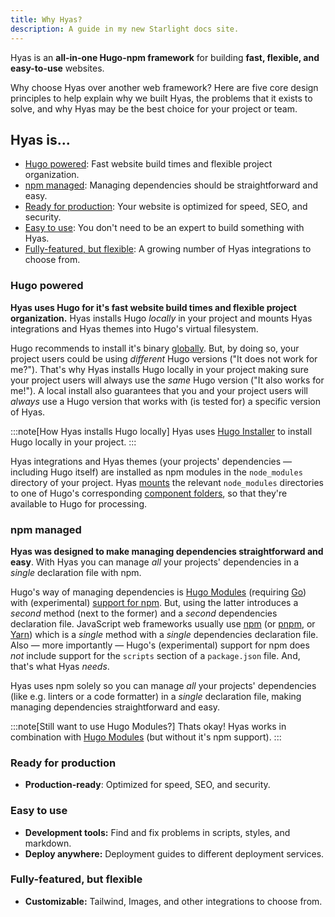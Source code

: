 ```yaml
---
title: Why Hyas?
description: A guide in my new Starlight docs site.
---
```


Hyas is an **all-in-one Hugo-npm framework** for building **fast, flexible, and easy-to-use** websites.

Why choose Hyas over another web framework? Here are five core design principles to help explain why we built Hyas, the problems that it exists to solve, and why Hyas may be the best choice for your project or team.

## Hyas is...

- [Hugo powered](#hugo-powered): Fast website build times and flexible project organization.
- [npm managed](#npm-managed): Managing dependencies should be straightforward and easy.
- [Ready for production](#ready-for-production): Your website is optimized for speed, SEO, and security.
- [Easy to use](#easy-to-use): You don't need to be an expert to build something with Hyas.
- [Fully-featured, but flexible](#fully-featured-but-flexible): A growing number of Hyas integrations to choose from.

### Hugo powered

**Hyas uses Hugo for it's fast website build times and flexible project organization.** Hyas installs Hugo *locally* in your project and mounts Hyas integrations and Hyas themes into Hugo's virtual filesystem.

Hugo recommends to install it's binary [globally](https://gohugo.io/installation/). But, by doing so, your project users could be using *different* Hugo versions ("It does not work for me?"). That's why Hyas installs Hugo locally in your project making sure your project users will always use the *same* Hugo version ("It also works for me!"). A local install also guarantees that you and your project users will *always* use a Hugo version that works with (is tested for) a specific version of Hyas.

:::note[How Hyas installs Hugo locally]
Hyas uses [Hugo Installer](https://github.com/dominique-mueller/hugo-installer) to install Hugo locally in your project. 
:::

Hyas integrations and Hyas themes (your projects' dependencies — including Hugo itself) are installed as npm modules in the `node_modules` directory of your project. Hyas [mounts](https://gohugo.io/hugo-modules/configuration/#module-configuration-mounts) the relevant `node_modules` directories to one of Hugo's corresponding [component folders](https://gohugo.io/getting-started/directory-structure/#directories), so that they're available to Hugo for processing.

### npm managed

**Hyas was designed to make managing dependencies straightforward and easy**. With Hyas you can manage *all* your projects' dependencies in a *single* declaration file with npm.

Hugo's way of managing dependencies is [Hugo Modules](https://gohugo.io/hugo-modules/use-modules/) (requiring [Go](https://go.dev/dl/)) with (experimental) [support for npm](https://gohugo.io/commands/hugo_mod_npm_pack/). But, using the latter introduces a *second* method (next to the former) and a *second* dependencies declaration file. JavaScript web frameworks usually use [npm](https://docs.npmjs.com/about-nm#use-npm-to---) (or [pnpm](https://pnpm.io/motivation), or [Yarn](https://yarnpkg.com/)) which is a *single* method with a *single* dependencies declaration file. Also — more importantly — Hugo's (experimental) support for npm does *not* include support for the `scripts` section of a `package.json` file. And, that's what Hyas *needs*.

Hyas uses npm solely so you can manage *all* your projects' dependencies (like e.g. linters or a code formatter) in a *single* declaration file, making managing dependencies straightforward and easy.

:::note[Still want to use Hugo Modules?]
 Thats okay! Hyas works in combination with [Hugo Modules](https://gohugo.io/hugo-modules/) (but without it's npm support).
:::

### Ready for production

- **Production-ready**: Optimized for speed, SEO, and security.

### Easy to use

- **Development tools:** Find and fix problems in scripts, styles, and markdown.
- **Deploy anywhere:** Deployment guides to different deployment services.

### Fully-featured, but flexible

- **Customizable:** Tailwind, Images, and other integrations to choose from.
